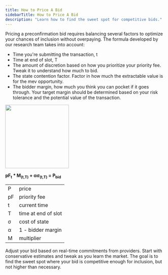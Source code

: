 ```yaml
---
title: How to Price A Bid
sidebarTitle: How to Price A Bid
description: "Learn how to find the sweet spot for competitive bids."
---
```


Pricing a preconfirmation bid requires balancing several factors to optimize your chances of inclusion without overpaying. The formula developed by our research team takes into account:
- Time you're submitting the transaction, t
- Time at end of slot, T 
- The amount of discretion based on how you prioritize your priority fee. Tweak it to understand how much to bid. 
- The state contention factor. Factor in how much the extractable value is for the mev opportunity.
- The bidder margin, how much you think you can pocket if it goes through. Your target margin should be determined based on your risk tolerance and the potential value of the transaction. 

<img height="200" src="/v0.7.0/images/bid-pricing-equation.png" />

**pF<sub>t</sub> * M<sub>(t,T)</sub> + ασ<sub>(t,T)</sub> = P<sub>bid</sub>**

|  |  |
| --- | ---- |
| P | price |
| pF | priority fee |
| t | current time |
|T | time at end of slot |
| σ | cost of state |
| α | 1 - bidder margin |
| M | multiplier |

Adjust your bid based on real-time commitments from providers. Start with conservative estimates and tweak as you learn the market.
The goal is to find the sweet spot where your bid is competitive enough for inclusion, but not higher than necessary.



